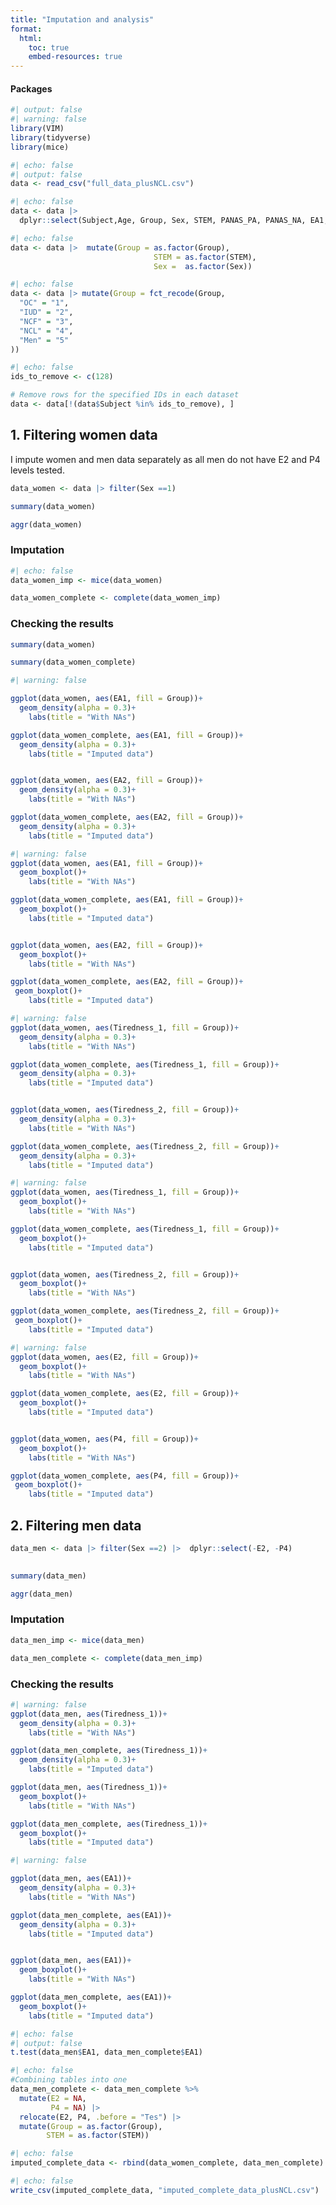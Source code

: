 ```yaml
---
title: "Imputation and analysis"
format: 
  html:
    toc: true
    embed-resources: true
---
```


#### **Packages**

```r
#| output: false
#| warning: false
library(VIM)
library(tidyverse)
library(mice)
```

```r
#| echo: false
#| output: false
data <- read_csv("full_data_plusNCL.csv")
```

```r
#| echo: false
data <- data |> 
  dplyr::select(Subject,Age, Group, Sex, STEM, PANAS_PA, PANAS_NA, EA1, EA2, Tiredness_1, Tiredness_2 , Femininity,  Masculinity, P4, E2, Tes, Orthogon_CorrectSimple, Orthogon_CorrectJoint, Orthogon_CorrectEmbed, Oblique_CorrectSimple, Oblique_CorrectJoint, Oblique_CorrectEmbed)
```

```r
#| echo: false
data <- data |>  mutate(Group = as.factor(Group),
                                STEM = as.factor(STEM), 
                                Sex =  as.factor(Sex))
```

```r
#| echo: false
data <- data |> mutate(Group = fct_recode(Group,
  "OC" = "1",
  "IUD" = "2",
  "NCF" = "3",
  "NCL" = "4",
  "Men" = "5"
))
```

```r
#| echo: false
ids_to_remove <- c(128)

# Remove rows for the specified IDs in each dataset
data <- data[!(data$Subject %in% ids_to_remove), ]
```

## 1. Filtering women data

I impute women and men data separately as all men do not have E2 and P4 levels tested.

```r
data_women <- data |> filter(Sex ==1)
```

```r
summary(data_women)
```

```r
aggr(data_women)
```

### Imputation

```r
#| echo: false
data_women_imp <- mice(data_women)
```

```r
data_women_complete <- complete(data_women_imp)
```

### Checking the results

```r
summary(data_women)
```

```r
summary(data_women_complete)
```

```r
#| warning: false

ggplot(data_women, aes(EA1, fill = Group))+
  geom_density(alpha = 0.3)+
    labs(title = "With NAs")

ggplot(data_women_complete, aes(EA1, fill = Group))+
  geom_density(alpha = 0.3)+
    labs(title = "Imputed data")


ggplot(data_women, aes(EA2, fill = Group))+
  geom_density(alpha = 0.3)+
    labs(title = "With NAs")

ggplot(data_women_complete, aes(EA2, fill = Group))+
  geom_density(alpha = 0.3)+
    labs(title = "Imputed data")

```

```r
#| warning: false
ggplot(data_women, aes(EA1, fill = Group))+
  geom_boxplot()+
    labs(title = "With NAs")

ggplot(data_women_complete, aes(EA1, fill = Group))+
  geom_boxplot()+
    labs(title = "Imputed data")


ggplot(data_women, aes(EA2, fill = Group))+
  geom_boxplot()+
    labs(title = "With NAs")

ggplot(data_women_complete, aes(EA2, fill = Group))+
 geom_boxplot()+
    labs(title = "Imputed data")

```

```r
#| warning: false
ggplot(data_women, aes(Tiredness_1, fill = Group))+
  geom_density(alpha = 0.3)+
    labs(title = "With NAs")

ggplot(data_women_complete, aes(Tiredness_1, fill = Group))+
  geom_density(alpha = 0.3)+
    labs(title = "Imputed data")


ggplot(data_women, aes(Tiredness_2, fill = Group))+
  geom_density(alpha = 0.3)+
    labs(title = "With NAs")

ggplot(data_women_complete, aes(Tiredness_2, fill = Group))+
  geom_density(alpha = 0.3)+
    labs(title = "Imputed data")
```

```r
#| warning: false
ggplot(data_women, aes(Tiredness_1, fill = Group))+
  geom_boxplot()+
    labs(title = "With NAs")

ggplot(data_women_complete, aes(Tiredness_1, fill = Group))+
  geom_boxplot()+
    labs(title = "Imputed data")


ggplot(data_women, aes(Tiredness_2, fill = Group))+
  geom_boxplot()+
    labs(title = "With NAs")

ggplot(data_women_complete, aes(Tiredness_2, fill = Group))+
 geom_boxplot()+
    labs(title = "Imputed data")
```

```r
#| warning: false
ggplot(data_women, aes(E2, fill = Group))+
  geom_boxplot()+
    labs(title = "With NAs")

ggplot(data_women_complete, aes(E2, fill = Group))+
  geom_boxplot()+
    labs(title = "Imputed data")


ggplot(data_women, aes(P4, fill = Group))+
  geom_boxplot()+
    labs(title = "With NAs")

ggplot(data_women_complete, aes(P4, fill = Group))+
 geom_boxplot()+
    labs(title = "Imputed data")
```

## 2. Filtering men data

```r
data_men <- data |> filter(Sex ==2) |>  dplyr::select(-E2, -P4)
  
```

```r
summary(data_men)
```

```r
aggr(data_men)
```

### Imputation

```r
data_men_imp <- mice(data_men)
```

```r
data_men_complete <- complete(data_men_imp)
```

### Checking the results

```r
#| warning: false
ggplot(data_men, aes(Tiredness_1))+
  geom_density(alpha = 0.3)+
    labs(title = "With NAs")

ggplot(data_men_complete, aes(Tiredness_1))+
  geom_density(alpha = 0.3)+
    labs(title = "Imputed data")

ggplot(data_men, aes(Tiredness_1))+
  geom_boxplot()+
    labs(title = "With NAs")

ggplot(data_men_complete, aes(Tiredness_1))+
  geom_boxplot()+
    labs(title = "Imputed data")
```

```r
#| warning: false

ggplot(data_men, aes(EA1))+
  geom_density(alpha = 0.3)+
    labs(title = "With NAs")

ggplot(data_men_complete, aes(EA1))+
  geom_density(alpha = 0.3)+
    labs(title = "Imputed data")


ggplot(data_men, aes(EA1))+
  geom_boxplot()+
    labs(title = "With NAs")

ggplot(data_men_complete, aes(EA1))+
  geom_boxplot()+
    labs(title = "Imputed data")
```

```r
#| echo: false
#| output: false
t.test(data_men$EA1, data_men_complete$EA1)
```

```r
#| echo: false
#Combining tables into one
data_men_complete <- data_men_complete %>%
  mutate(E2 = NA,
         P4 = NA) |> 
  relocate(E2, P4, .before = "Tes") |> 
  mutate(Group = as.factor(Group),
        STEM = as.factor(STEM))

```

```r
#| echo: false
imputed_complete_data <- rbind(data_women_complete, data_men_complete)
```

```r
#| echo: false
write_csv(imputed_complete_data, "imputed_complete_data_plusNCL.csv")
```
